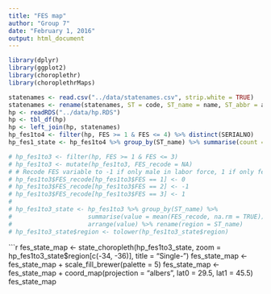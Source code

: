 ```yaml
---
title: "FES map"
author: "Group 7"
date: "February 1, 2016"
output: html_document
---
```

```r
library(dplyr)
library(ggplot2)
library(choroplethr)
library(choroplethrMaps)
```

```r
statenames <- read.csv("../data/statenames.csv", strip.white = TRUE)
statenames <- rename(statenames, ST = code, ST_name = name, ST_abbr = abbr)
hp <- readRDS("../data/hp.RDS")
hp <- tbl_df(hp)
hp <- left_join(hp, statenames)
hp_fes1to4 <- filter(hp, FES >= 1 & FES <= 4) %>% distinct(SERIALNO)
hp_fes1_state <- hp_fes1to4 %>% group_by(ST_name) %>% summarise(count = n())

# hp_fes1to3 <- filter(hp, FES >= 1 & FES <= 3)
# hp_fes1to3 <- mutate(hp_fes1to3, FES_recode = NA)
# # Recode FES variable to -1 if only male in labor force, 1 if only female (among married-couple families)
# hp_fes1to3$FES_recode[hp_fes1to3$FES == 1] <- 0
# hp_fes1to3$FES_recode[hp_fes1to3$FES == 2] <- -1
# hp_fes1to3$FES_recode[hp_fes1to3$FES == 3] <- 1
# 
# hp_fes1to3_state <- hp_fes1to3 %>% group_by(ST_name) %>% 
#                     summarise(value = mean(FES_recode, na.rm = TRUE)) %>% 
#                     arrange(value) %>% rename(region = ST_name)
# hp_fes1to3_state$region <- tolower(hp_fes1to3_state$region)
```

```r
fes_state_map <- state_choropleth(hp_fes1to3_state, zoom = hp_fes1to3_state$region[c(-34, -36)],
                                  title = "Single-")
fes_state_map <- fes_state_map + scale_fill_brewer(palette = 5)
fes_state_map <- fes_state_map + coord_map(projection = "albers", lat0 = 29.5, lat1 = 45.5)
fes_state_map
